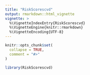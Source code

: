 ```yaml
---
title: "RiskScorescvd"
output: rmarkdown::html_vignette
vignette: >
  %\VignetteIndexEntry{RiskScorescvd}
  %\VignetteEngine{knitr::rmarkdown}
  %\VignetteEncoding{UTF-8}
---
```


```r
knitr::opts_chunk$set(
  collapse = TRUE,
  comment = "#>"
)
```

```r
library(RiskScorescvd)
```
